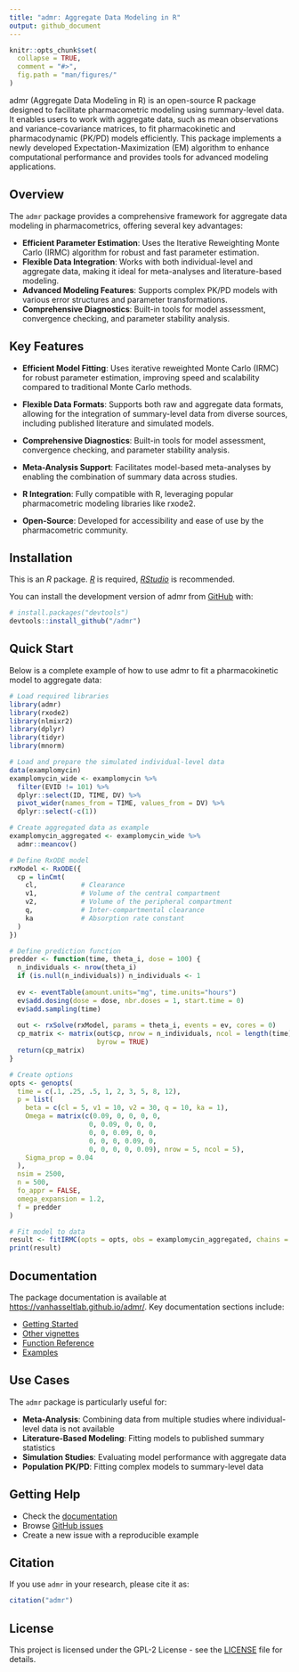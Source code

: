 ```yaml
---
title: "admr: Aggregate Data Modeling in R"
output: github_document
---
```


<!-- README.md is generated from README.Rmd. Please edit that file -->

```r
knitr::opts_chunk$set(
  collapse = TRUE,
  comment = "#>",
  fig.path = "man/figures/"
)
```

<!-- badges: start -->

<!-- badges: end -->

admr (Aggregate Data Modeling in R) is an open-source R package designed to facilitate pharmacometric modeling using summary-level data. It enables users to work with aggregate data, such as mean observations and variance-covariance matrices, to fit pharmacokinetic and pharmacodynamic (PK/PD) models efficiently. This package implements a newly developed Expectation-Maximization (EM) algorithm to enhance computational performance and provides tools for advanced modeling applications.

## Overview

The `admr` package provides a comprehensive framework for aggregate data modeling in pharmacometrics, offering several key advantages:

-   **Efficient Parameter Estimation**: Uses the Iterative Reweighting Monte Carlo (IRMC) algorithm for robust and fast parameter estimation.
-   **Flexible Data Integration**: Works with both individual-level and aggregate data, making it ideal for meta-analyses and literature-based modeling.
-   **Advanced Modeling Features**: Supports complex PK/PD models with various error structures and parameter transformations.
-   **Comprehensive Diagnostics**: Built-in tools for model assessment, convergence checking, and parameter stability analysis.

## Key Features

-   **Efficient Model Fitting**: Uses iterative reweighted Monte Carlo (IRMC) for robust parameter estimation, improving speed and scalability compared to traditional Monte Carlo methods.

-   **Flexible Data Formats**: Supports both raw and aggregate data formats, allowing for the integration of summary-level data from diverse sources, including published literature and simulated models.

-   **Comprehensive Diagnostics**: Built-in tools for model assessment, convergence checking, and parameter stability analysis.

-   **Meta-Analysis Support**: Facilitates model-based meta-analyses by enabling the combination of summary data across studies.

-   **R Integration**: Fully compatible with R, leveraging popular pharmacometric modeling libraries like rxode2.

-   **Open-Source**: Developed for accessibility and ease of use by the pharmacometric community.

## Installation

This is an *R* package. [*R*](https://www.r-project.org/) is required, [*RStudio*](https://posit.co/downloads/) is recommended.

You can install the development version of admr from [GitHub](https://github.com/) with:

```r
# install.packages("devtools")
devtools::install_github("/admr")
```

## Quick Start

Below is a complete example of how to use admr to fit a pharmacokinetic model to aggregate data:

```r
# Load required libraries
library(admr)
library(rxode2)
library(nlmixr2)
library(dplyr)
library(tidyr)
library(mnorm)

# Load and prepare the simulated individual-level data
data(examplomycin)
examplomycin_wide <- examplomycin %>%
  filter(EVID != 101) %>%
  dplyr::select(ID, TIME, DV) %>%
  pivot_wider(names_from = TIME, values_from = DV) %>%
  dplyr::select(-c(1))

# Create aggregated data as example
examplomycin_aggregated <- examplomycin_wide %>%
  admr::meancov()

# Define RxODE model
rxModel <- RxODE({
  cp = linCmt(
    cl,           # Clearance
    v1,           # Volume of the central compartment
    v2,           # Volume of the peripheral compartment
    q,            # Inter-compartmental clearance
    ka            # Absorption rate constant
  )
})

# Define prediction function
predder <- function(time, theta_i, dose = 100) {
  n_individuals <- nrow(theta_i)
  if (is.null(n_individuals)) n_individuals <- 1
  
  ev <- eventTable(amount.units="mg", time.units="hours")
  ev$add.dosing(dose = dose, nbr.doses = 1, start.time = 0)
  ev$add.sampling(time)
  
  out <- rxSolve(rxModel, params = theta_i, events = ev, cores = 0)
  cp_matrix <- matrix(out$cp, nrow = n_individuals, ncol = length(time),
                      byrow = TRUE)
  return(cp_matrix)
}

# Create options
opts <- genopts(
  time = c(.1, .25, .5, 1, 2, 3, 5, 8, 12),
  p = list(
    beta = c(cl = 5, v1 = 10, v2 = 30, q = 10, ka = 1),
    Omega = matrix(c(0.09, 0, 0, 0, 0,
                    0, 0.09, 0, 0, 0,
                    0, 0, 0.09, 0, 0,
                    0, 0, 0, 0.09, 0,
                    0, 0, 0, 0, 0.09), nrow = 5, ncol = 5),
    Sigma_prop = 0.04
  ),
  nsim = 2500,
  n = 500,
  fo_appr = FALSE,
  omega_expansion = 1.2,
  f = predder
)

# Fit model to data
result <- fitIRMC(opts = opts, obs = examplomycin_aggregated, chains = 2)
print(result)
```

## Documentation

The package documentation is available at <https://vanhasseltlab.github.io/admr/>. Key documentation sections include:

-   [Getting Started](https://vanhasseltlab.github.io/admr/articles/getting_started.html)
-   [Other vignettes](https://vanhasseltlab.github.io/admr/articles/)
-   [Function Reference](https://vanhasseltlab.github.io/admr/reference/index.html)
-   [Examples](https://vanhasseltlab.github.io/admr/articles/examples.html)

## Use Cases

The `admr` package is particularly useful for:

-   **Meta-Analysis**: Combining data from multiple studies where individual-level data is not available
-   **Literature-Based Modeling**: Fitting models to published summary statistics
-   **Simulation Studies**: Evaluating model performance with aggregate data
-   **Population PK/PD**: Fitting complex models to summary-level data

## Getting Help

-   Check the [documentation](https://vanhasseltlab.github.io/admr/)
-   Browse [GitHub issues](https://github.com/vanhasseltlab/admr/issues)
-   Create a new issue with a reproducible example

## Citation

If you use `admr` in your research, please cite it as:

``` r
citation("admr")
```

## License

This project is licensed under the GPL-2 License - see the [LICENSE](LICENSE) file for details.
